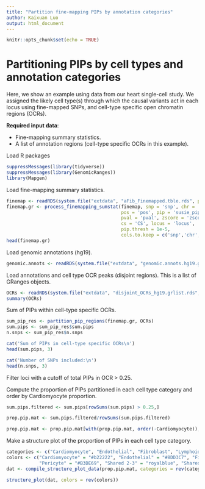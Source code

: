 ```yaml
---
title: "Partition fine-mapping PIPs by annotation categories"
author: Kaixuan Luo
output: html_document
---
```


```r
knitr::opts_chunk$set(echo = TRUE)
```

Partitioning PIPs by cell types and annotation categories
============================================================

Here, we show an example using data from our heart single-cell study.
We assigned the likely cell type(s) through 
which the causal variants act in each locus using fine-mapped SNPs,
and cell-type specific open chromatin regions (OCRs).

**Required input data**:

  * Fine-mapping summary statistics.
  * A list of annotation regions (cell-type specific OCRs in this example). 

Load R packages
```r
suppressMessages(library(tidyverse))
suppressMessages(library(GenomicRanges))
library(Mapgen)
```

Load fine-mapping summary statistics.
```r
finemap <- readRDS(system.file("extdata", "aFib_Finemapped.tble.rds", package = "Mapgen"))
finemap.gr <- process_finemapping_sumstat(finemap, snp = 'snp', chr = 'chr', 
                                          pos = 'pos', pip = 'susie_pip', 
                                          pval = 'pval', zscore = 'zscore', 
                                          cs = 'CS', locus = 'locus',  
                                          pip.thresh = 1e-5,
                                          cols.to.keep = c('snp','chr','pos', 'pip', 'pval','locus'))
head(finemap.gr)
```

Load genomic annotations (hg19). 
```r
genomic.annots <- readRDS(system.file("extdata", "genomic.annots.hg19.gr.rds", package = "Mapgen"))
```

Load annotations and cell type OCR peaks (disjoint regions). This is a list of GRanges objects.
```r
OCRs <- readRDS(system.file("extdata", "disjoint_OCRs_hg19.grlist.rds", package = "Mapgen"))
summary(OCRs)
```

Sum of PIPs within cell-type specific OCRs.
```r
sum_pip_res <- partition_pip_regions(finemap.gr, OCRs)
sum.pips <- sum_pip_res$sum.pips
n.snps <- sum_pip_res$n.snps

cat('Sum of PIPs in cell-type specific OCRs\n')
head(sum.pips, 3)

cat('Number of SNPs included:\n')
head(n.snps, 3)

```

Filter loci with a cutoff of total PIPs in OCR > 0.25. 

Compute the proportion of PIPs partitioned in each cell type category
and order by Cardiomyocyte proportion.
```r
sum.pips.filtered <- sum.pips[rowSums(sum.pips) > 0.25,]

prop.pip.mat <- sum.pips.filtered/rowSums(sum.pips.filtered)

prop.pip.mat <- prop.pip.mat[with(prop.pip.mat, order(-Cardiomyocyte)), ]

```

Make a structure plot of the proportion of PIPs in each cell type category.
```r
categories <- c("Cardiomyocyte", "Endothelial", "Fibroblast", "Lymphoid", "Myeloid", "Pericyte", "Shared 2-3", "Shared 4+")
colors <- c("Cardiomyocyte" = "#b22222", "Endothelial" = "#8DD3C7", "Fibroblast" = "#BEBADA", "Lymphoid" = "#FB8072", "Myeloid" = "#80B1D3",
            "Pericyte" = "#B3DE69", "Shared 2-3" = "royalblue", "Shared 4+" = "#003C86")
dat <- compile_structure_plot_data(prop.pip.mat, categories = rev(categories))

structure_plot(dat, colors = rev(colors))
```
